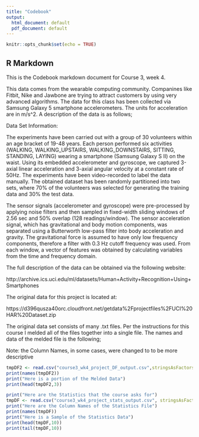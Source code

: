 ```yaml
---
title: "Codebook"
output:
  html_document: default
  pdf_document: default
---
```


```r
knitr::opts_chunk$set(echo = TRUE)
```

## R Markdown
This is the Codebook markdown document for Course 3, week 4.

This data comes from the wearable computing community. Companines like Fitbit, Nike and Jawbone are trying to attract customers by using very advanced algorithms.  The data for this class has been collected via Samsung Galaxy 5 smartphone accelerometers. The units for acceleration are in m/s^2.  A description of the data is as follows;

Data Set Information:

The experiments have been carried out with a group of 30 volunteers within an age bracket of 19-48 years. Each person performed six activities (WALKING, WALKING_UPSTAIRS, WALKING_DOWNSTAIRS, SITTING, STANDING, LAYING) wearing a smartphone (Samsung Galaxy S II) on the waist. Using its embedded accelerometer and gyroscope, we captured 3-axial linear acceleration and 3-axial angular velocity at a constant rate of 50Hz. The experiments have been video-recorded to label the data manually. The obtained dataset has been randomly partitioned into two sets, where 70% of the volunteers was selected for generating the training data and 30% the test data.

The sensor signals (accelerometer and gyroscope) were pre-processed by applying noise filters and then sampled in fixed-width sliding windows of 2.56 sec and 50% overlap (128 readings/window). The sensor acceleration signal, which has gravitational and body motion components, was separated using a Butterworth low-pass filter into body acceleration and gravity. The gravitational force is assumed to have only low frequency components, therefore a filter with 0.3 Hz cutoff frequency was used. From each window, a vector of features was obtained by calculating variables from the time and frequency domain.



The full description of the data can be obtained via the following website:

http://archive.ics.uci.edu/ml/datasets/Human+Activity+Recognition+Using+Smartphones

The original data for this project is located at:

https://d396qusza40orc.cloudfront.net/getdata%2Fprojectfiles%2FUCI%20HAR%20Dataset.zip 


The original data set consists of many .txt files. Per the instructions for this course I melded all of the files together into a single file. The names and data of the melded file is the following; 

Note: the Column Names, in some cases, were changed to to be more descriptive


```r
tmpDF2 <- read.csv("course3_wk4_project_DF_output.csv",stringsAsFactors = FALSE)
print(names(tmpDF2))
print("Here is a portion of the Melded Data")
print(head(tmpDF2,3))

print("Here are the Statistics that the course asks for")
tmpDF <- read.csv("course3_wk4_project_stats_output.csv", stringsAsFactors = FALSE)
print("Here are the Column Names of the Statistics File")
print(names(tmpDF))
print("Here is a Sample of the Statistics Data")
print(head(tmpDF,10))
print(tail(tmpDF,10))
```

